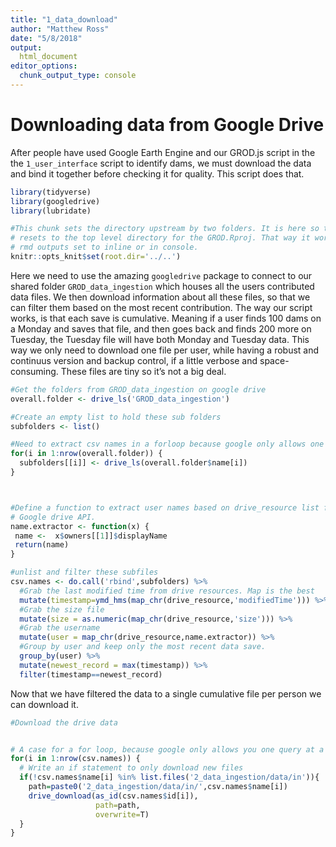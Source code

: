 ```yaml
---
title: "1_data_download"
author: "Matthew Ross"
date: "5/8/2018"
output: 
  html_document
editor_options: 
  chunk_output_type: console
---
```


# Downloading data from Google Drive

After people have used Google Earth Engine and our GROD.js script in the the `1_user_interface` script to identify dams, we must download the data and bind it together before checking it for quality. This script does that. 


```r

library(tidyverse)
library(googledrive)
library(lubridate)

#This chunk sets the directory upstream by two folders. It is here so that the directory 
# resets to the top level directory for the GROD.Rproj. That way it works if you have your
# rmd outputs set to inline or in console. 
knitr::opts_knit$set(root.dir='../..')

```


Here we need to use the amazing `googledrive` package to connect to our shared folder `GROD_data_ingestion` which houses all the users contributed data files. We then download information about all these files, so that we can filter them based on the most recent contribution. The way our script works, is that each save is cumulative. Meaning if a user finds 100 dams on a Monday and saves that file, and then goes back and finds 200 more on Tuesday, the Tuesday file will have both Monday and Tuesday data. This way we only need to download one file per user, while having a robust and continuus version and backup control, if a little verbose and space-consuming. These files are tiny so it's not a big deal. 

```r
#Get the folders from GROD_data_ingestion on google drive
overall.folder <- drive_ls('GROD_data_ingestion')

#Create an empty list to hold these sub folders
subfolders <- list()

#Need to extract csv names in a forloop because google only allows one query at a time
for(i in 1:nrow(overall.folder)) {
  subfolders[[i]] <- drive_ls(overall.folder$name[i])
}



#Define a function to extract user names based on drive_resource list from 
# Google drive API. 
name.extractor <- function(x) {
 name <-  x$owners[[1]]$displayName
 return(name)
}

#unlist and filter these subfiles
csv.names <- do.call('rbind',subfolders) %>%
  #Grab the last modified time from drive resources. Map is the best
  mutate(timestamp=ymd_hms(map_chr(drive_resource,'modifiedTime'))) %>%
  #Grab the size file
  mutate(size = as.numeric(map_chr(drive_resource,'size'))) %>%
  #Grab the username
  mutate(user = map_chr(drive_resource,name.extractor)) %>%
  #Group by user and keep only the most recent data save. 
  group_by(user) %>%
  mutate(newest_record = max(timestamp)) %>%
  filter(timestamp==newest_record)
``` 

Now that we have filtered the data to a single cumulative file per person we can download it. 

```r
#Download the drive data


# A case for a for loop, because google only allows you one query at a time
for(i in 1:nrow(csv.names)) {
  # Write an if statement to only download new files
  if(!csv.names$name[i] %in% list.files('2_data_ingestion/data/in')){
    path=paste0('2_data_ingestion/data/in/',csv.names$name[i])
    drive_download(as_id(csv.names$id[i]),
                   path=path,
                   overwrite=T)
  }
}


```

